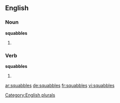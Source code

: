 
==English==

===Noun===
'''squabbles'''

# {{plural of |[[squabble]]}}

===Verb===
'''squabbles'''

# {{third-person singular of|squabble}}

[[Category:English plurals]]

[[ar:squabbles]]
[[de:squabbles]]
[[fr:squabbles]]
[[vi:squabbles]]